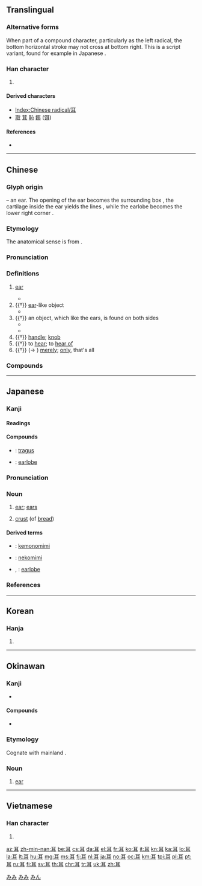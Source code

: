 {{character info/new}}
{{also|目}}
==Translingual==
{{stroke order|strokes=6}}
{{stroke order|type=jbw|strokes=6}}
{{stroke order|type=animate}}

===Alternative forms===
When part of a compound character, particularly as the left radical, the bottom horizontal stroke may not cross at bottom right. This is a script variant, found for example in Japanese {{lang|ja|[[聴]]}}.

===Han character===
{{Han char|rn=128|rad=耳|as=00|sn=6|four=10400|canj=SJ}}

# {{mul-kangxi radical-def}}

====Derived characters====
* [[Index:Chinese radical/耳]]
* [[取]] [[茸]] [[恥]] [[餌]] ([[饵]])

====References====
* {{Han ref|kx=0965.050|dkj=28999|dj=1413.120|hdz=42783.010|uh=8033|ud=32819|bh=A6D5|bd=42709}}

----

==Chinese==
{{zh-forms}}

===Glyph origin===
{{Han etyl}}
{{liushu|p}} – an ear. The opening of the ear becomes the surrounding box {{zh-l|*口}}, the cartilage inside the ear yields the lines {{zh-l|*二}}, while the earlobe becomes the lower right corner {{zh-l|*十}}.

===Etymology===
The anatomical sense is from {{inh|zh|sit-pro|*r/g-na}}.

===Pronunciation===
{{zh-pron
|m=ěr
|c=ji5
|h=pfs=ngí
|md=ngê/ngī
|md_note=ngê - vernacular; ngī - literary
|mn=kh,tn,yl,tc:hīⁿ/xm,zz,tp,sx,hc,km,mg:hī/qz,lk:hǐ/xm,qz,tw:ní/twvk:jí/zz:jíⁿ
|mn_note=hīⁿ/hī/hǐ - vernacular; ní/jí/jíⁿ - literary
|w=3nyi,3hher
|w_note=3nyi - vernacular; 3hher - literary
|mc=y
|oc=y
|cat=n,v,adv
}}

===Definitions===
{{zh-hanzi}}

# [[ear]]
#: {{zh-also|耳朵}}
#* {{zh-l|耳聾|deaf}}
# {{†}} [[ear]]-like object
#* {{zh-l|木耳}}
# {{†}} an object, which like the ears, is found on both sides
#* {{zh-l|耳房}}
#* {{zh-l|耳門}}
# {{†}} [[handle]]; [[knob]]
# {{†}} to [[hear]]; to [[hear of]]
# {{†}} (→ {{zh-l|而}}) {{lb|zh|phrase-final particle}} [[merely]]; [[only]], that's all

===Compounds===
{{zh-der|耳朵|木耳|耳鳴|耳屎|耳聞|耳聾|耳聞目睹|銀耳|逆耳|刺耳|側耳|順耳|耳目|耳濡目染|耳環|耳背|外耳|中耳|內耳|耳麥|耳返|耳機|耳仔|俯首帖耳|傾耳|入耳|布耳|如雷灌耳|如風過耳|不堪入耳|徹耳|佯打耳睜|口耳之學|弭耳|不入耳|塞耳盜鐘|大耳朵|出口入耳|中耳炎|帖耳|付耳|充耳不聞|想當然耳|交頭接耳|一新耳目|伏首貼耳|帕耳美拉|不絕於耳|交口接耳|悅耳|交耳|忤耳|忠言逆耳|心跳耳熱|圓面大耳|多耳麻鞋|屬耳目|屬垣有耳|小耳朵|公耳忘私|傾耳拭目|以耳為目|如雷貫耳|內耳炎|塞耳偷鈴|塞耳|執牛耳|土耳其語|土耳其浴|土耳其|帽耳|咬耳朵|外耳道|卷耳|傾耳注目|兩豆塞耳|不順耳|充耳|俛首帖耳|牆風壁耳|目見耳聞|眼餳耳熱|拜耳公司|接耳|盜鐘掩耳|白木耳|搔耳抓腮|焦耳|打耳刮子|掩耳盜鈴|拂耳|打耳光|打耳喑|搔頭摸耳|方面大耳|搔首抓耳|扎耳朵|爬耳搔腮|洗耳|掩耳|牛耳|暖耳|斝耳|目駭耳回|棉花耳朵|掩耳偷鈴|濯纓洗耳|穿耳|眩目震耳|撧耳頓足|目睹耳聞|秋風過耳|盈耳|撾耳揉腮|撧耳撓腮|抓頭挖耳|眼花耳熱|抓耳搔腮|搔耳捶胸|洗耳恭聽|目擩耳染|目擊耳聞|盥耳山棲|撾耳撓腮|盜鈴掩耳|提耳|拊耳|招風耳|歐耳|略有耳聞|植耳|沒耳性|掩人耳目|扇風耳朵|掩耳而走|摑耳光|清耳悅心|拭目傾耳|洗耳拱聽|泯耳攢蹄|波耳|洗耳諦聽|抓耳撓腮|目染耳濡|掩耳盜鐘|李耳|接耳交頭|打耳祭|挖耳當招|耳刮子|耳目聰明|耳矣|耳鬢廝磨|耳紅面赤|虎耳草|騄耳|耳垂|耳朵底子|耳護子|耳閉|蒼耳|耳熟|耳根子|褎如充耳|耳提面命|耳聰|莫耳|耳鑒|耳輪|耳墜子|臉紅耳赤|耳脖子|耳沉|耳聞目見|耳目之欲|耳熱眼跳|耳學|耳鬢交接|耳重|耳邊風|貴耳賤目|耳璫|竊鐘掩耳|耳報神|耳消耳息|耳毫|耳朵軟|耳食之聞|耳語|耳蝸|過耳秋風|面紅耳赤|耳根清淨|聊復爾耳|耳風|耳卜|耳郭|耳食|飛耳|馬耳東風|酒酣耳熱|貓耳朵|耳挖子|綠耳|耳屏|耳目昏眩|耳耳|肥頭大耳|耳下腺|逆耳忠言|耳摑子|耳塞|耳旁風|遮耳目|耳福|附耳低言|耳針|耳根軟|耳際|耳食之談|驚耳|耳熱|耳目之娛|躡足附耳|耳刀兒|耳飾|耳聾目花|耳根|耳穴|耳光|許由洗耳|面紅耳熱|附耳|順風耳|耳染目濡|隔窗有耳|面紅過耳|面圓耳大|面命耳提|耳孫|震耳欲聾|震耳|避人耳目|逆耳利行|耳朵裡響|黃耳傳書|長耳鴞|隔牆有耳|耳子|耳力|耳衣|耳軟心活|股肱耳目|防蔽耳目|聒耳|耳門|耳根廂|長耳公|耳軟|言猶在耳|耳鏡|護耳|里耳|耳膜|轟雷貫耳|耳咽管|耳小骨|耳孔|耳聰目明|軟耳朵|駭人耳目|遮人耳目|耳朵帽|耳聽八方|耳朵眼兒|貫耳|耳杯|耳挖勺兒|耳熟能詳|耳鼻喉科|重耳|耳順|耳房|耳目一新|耳順之年|逆耳之言|舌弊耳聾|耳視目聽|雪菲耳|耳餘|耳食之言|耳聞目擊|耳生|耳滿鼻滿|耳朵尖|耳提面訓|耳性|耳尖|耳垢|耳殼}}

----

==Japanese==

===Kanji===
{{ja-kanji|grade=1|rs=耳00}}

====Readings====
{{ja-readings
|goon=[[に]] (ni) {{qualifier|non-[[w:Jōyō kanji|Jōyō]] reading}}
|kanon=[[じ]] (ji)
|kun=[[みみ]] (mimi), [[のみ]] (nomi)}}

====Compounds====
{{der-top|Compounds}}
* {{ja-r|耳珠|じじゅ}}: [[tragus]]
* {{ja-r|耳朶|じだ}}: [[earlobe]]
{{der-bottom}}

{{ja-kanjitab|みみ|yomi=k}}

===Pronunciation===
{{ja-pron|yomi=k|みみ|acc=2|acc_ref=DJR,NHK}}

===Noun===
{{ja-noun|みみ}}

# [[ear]]; [[ear]]s
#: {{ja-usex|'''耳'''が痒いのです。|'''みみ''' が かゆい の です。| My '''ear''' is itchy.}}
# [[crust]] (of [[bread]])

====Derived terms====
{{der-top}}
* {{ja-r|獣耳|けものみみ}}: [[kemonomimi]]
* {{ja-r|猫耳|ねこみみ}}: [[nekomimi]]
* {{ja-r|耳朶|みみたぶ}}, {{ja-r|耳埵|みみたぶ}}: [[earlobe]]
{{der-bottom}}

===References===
<references/>

[[Category:Japanese basic words|みみ]]
[[Category:ja:Anatomy|みみ]]

----

==Korean==

===Hanja===
{{ko-hanja|hangeul=이|eumhun=귀|mr=i|y=i}}

# {{defn|lang=ko|sort=耳00}}

----

==Okinawan==

===Kanji===
{{head|ryu|kanji}}

* {{ja-readings|kun=[[みん]] (min), [[みみ]] (mimi)}}

====Compounds====
* {{l|ryu|耳ぐい|tr=[[みみぐい]], ''[[mimigui]]''||[[cloud ear fungus]]}}

===Etymology===
Cognate with mainland {{cog|ja|耳|tr=mimi}}.

===Noun===
{{head|ryu|noun|hiragana|みん|romaji|min}}

# [[ear]]

[[Category:ryu:Anatomy|みん]]

----

==Vietnamese==

===Han character===
{{vi-hantu|[[nhĩ]], [[nhải]], [[nhãi]]|rs=耳00}}

# {{defn|lang=vi|sort=耳00}}

[[Category:CJKV radicals| ]]

[[az:耳]]
[[zh-min-nan:耳]]
[[be:耳]]
[[cs:耳]]
[[da:耳]]
[[el:耳]]
[[fr:耳]]
[[ko:耳]]
[[it:耳]]
[[kn:耳]]
[[ka:耳]]
[[lo:耳]]
[[la:耳]]
[[lt:耳]]
[[hu:耳]]
[[mg:耳]]
[[ms:耳]]
[[fj:耳]]
[[nl:耳]]
[[ja:耳]]
[[no:耳]]
[[oc:耳]]
[[km:耳]]
[[tpi:耳]]
[[pl:耳]]
[[pt:耳]]
[[ru:耳]]
[[fi:耳]]
[[sv:耳]]
[[th:耳]]
[[chr:耳]]
[[tr:耳]]
[[uk:耳]]
[[zh:耳]]